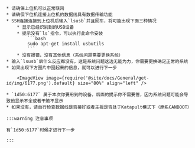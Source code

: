 
    * 请确保上位机可以正常联网
    * 请确保下位机连接上位机的数据线具有数据传输功能
    * SSH连接连接到上位机后输入`lsusb`并且回车，将可能出现下面三种情况
        * 显示已经识别到的USB设备
        * 提示没有`ls`指令，可以执行此命令安装
            ```bash
            sudo apt-get install usbutils
            ```
        * 没有报错，没有其他信息（系统问题需要更换系统）
    * 输入`lsusb`后什么反应都没有，这是系统问题这边无能为力，你需要更换确定正常的系统
    * 如果出现下方图片中圈起来的信息，就可以进行下一步
    
        <ImageView image={require('@site/docs/General/get-id/img/6177.png').default} size="80%" align="left" /> 

    * `1d50:6177` 属于本次你要用到的设备。后面的提示你不需要管，因为系统问题可能会导致他显示不全或者干脆不显示
    * 如果没有，请自行检查数据线是否接好或者主板是否处于Katapult模式下（原名CANBOOT）

    :::warning 注意事项

    有`1d50:6177`时候才进行下一步

    :::